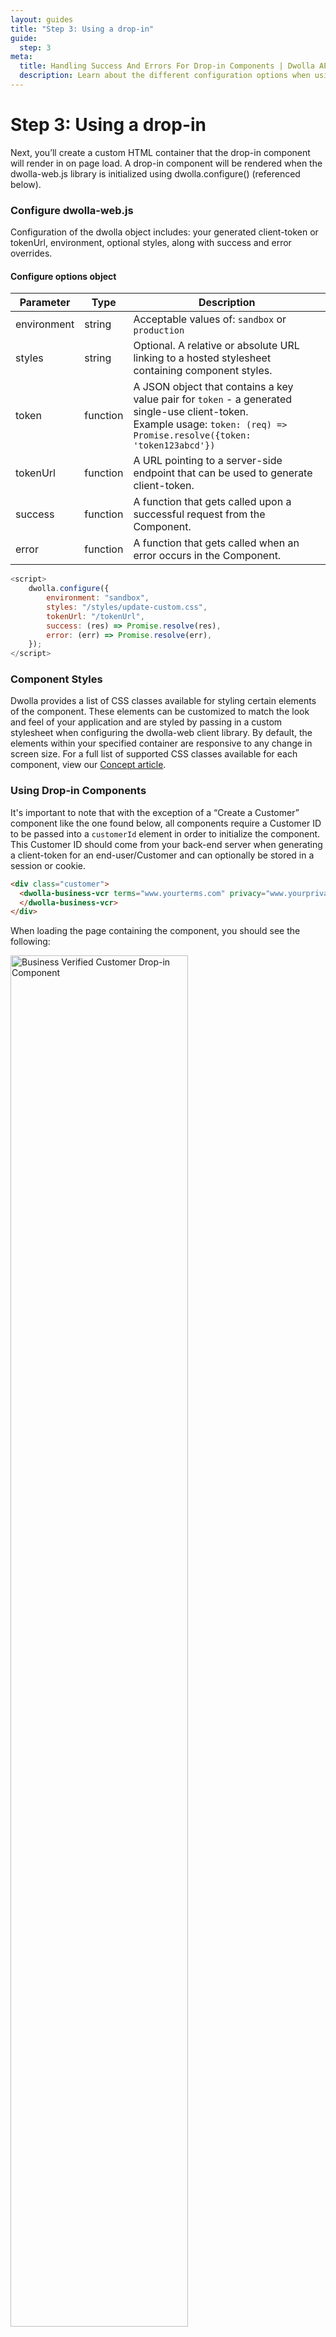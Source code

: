 ```yaml
---
layout: guides
title: "Step 3: Using a drop-in"
guide:
  step: 3
meta:
  title: Handling Success And Errors For Drop-in Components | Dwolla API Documentation
  description: Learn about the different configuration options when using Dwolla's drop-in components.
---
```



# Step 3: Using a drop-in

Next, you’ll create a custom HTML container that the drop-in component will render in on page load. A drop-in component will be rendered when the dwolla-web.js library is initialized using dwolla.configure() (referenced below).

### Configure dwolla-web.js

Configuration of the dwolla object includes: your generated client-token or tokenUrl, environment, optional styles, along with success and error overrides.

#### Configure options object

| Parameter   | Type     | Description                                                                                                                                                                      |
| ----------- | -------- | -------------------------------------------------------------------------------------------------------------------------------------------------------------------------------- |
| environment | string   | Acceptable values of: `sandbox` or `production`                                                                                                                                  |
| styles      | string   | Optional. A relative or absolute URL linking to a hosted stylesheet containing component styles.                                                                                 |
| token       | function | A JSON object that contains a key value pair for `token` - a generated single-use client-token. <br /> Example usage: `token: (req) => Promise.resolve({token: 'token123abcd'})` |
| tokenUrl    | function | A URL pointing to a server-side endpoint that can be used to generate client-token.                                                                                              |
| success     | function | A function that gets called upon a successful request from the Component.                                                                                                        |
| error       | function | A function that gets called when an error occurs in the Component.                                                                                                               |

```javascript
<script>
    dwolla.configure({
        environment: "sandbox",
        styles: "/styles/update-custom.css",
        tokenUrl: "/tokenUrl",
        success: (res) => Promise.resolve(res),
        error: (err) => Promise.resolve(err),
    });
</script>
```

### Component Styles

Dwolla provides a list of CSS classes available for styling certain elements of the component. These elements can be customized to match the look and feel of your application and are styled by passing in a custom stylesheet when configuring the dwolla-web client library. By default, the elements within your specified container are responsive to any change in screen size. For a full list of supported CSS classes available for each component, view our [Concept article](/concepts/drop-in-components#supported-components).

### Using Drop-in Components

It's important to note that with the exception of a “Create a Customer” component like the one found below, all components require a Customer ID to be passed into a `customerId` element in order to initialize the component. This Customer ID should come from your back-end server when generating a client-token for an end-user/Customer and can optionally be stored in a session or cookie.

```html
<div class="customer">
  <dwolla-business-vcr terms="www.yourterms.com" privacy="www.yourprivacy.com">
  </dwolla-business-vcr>
</div>
```

When loading the page containing the component, you should see the following:

<Image
  src={customerBusinessVerifiedDropIn}
  alt="Business Verified Customer Drop-in Component"
  width="75%"
  height="75%"
/>

### Handle component success and errors

Upon submission of form components, a user facing message will be displayed to the end user on success or error. These user facing messages can be styled via custom div and span CSS classes corresponding to:

- `dwolla-success` and `dwolla-success-message`
- `dwolla-error` and `dwolla-error-message`

On ‘success’ the creation of a new resource will result in a JSON response that’s returned with a `location` key:value pair including a link to the created resource. For example:

`{ location: https://api.dwolla.com/documents/{id} }`

Updates to an existing resource will result in the actual JSON response which corresponds to the action that occurred.
